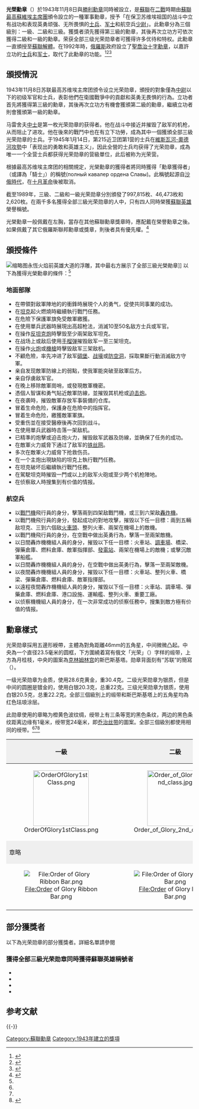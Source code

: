 {{Infobox military award
|name=光榮勳章
|image=[[File:OrderOfGlory1stClass.png|200px]]
|caption=一級光榮勳章的正面
|awarded_by={{flag|Soviet Union}}  
|type= 軍事勳章
|eligibility= 蘇聯士兵、军士和航空兵少尉。
|for= 在保卫苏维埃祖国的战斗中立有战功和表现英勇顽强及无所畏惧
|campaign=
|status=不再頒發
|description=
|clasps=
|established=1943年11月8日
|first_award=1943年11月28日
|last_award=
|total=一級：2,620<br />二級：46,473<br />三級：997,815
|higher=[[个人英勇勋章|个人英勇勋章]]
|same=
|lower=[[勞動光榮勳章|勞動光榮勳章]]
|related=
|image2=[[File:Order_of_Glory_Ribbon_Bar.png|80px]]
|caption2=一級光榮勳章章略, [[乔治丝带|乔治丝带]]
}}

'''光榮勳章'''（{{lang-ru|Орден Славы}}）於1943年11月8日與[[勝利勳章|勝利勳章]]同時被設立，是[[蘇聯|蘇聯]]在[[二戰|二戰]]時期由[[蘇聯最高蘇維埃主席團|蘇聯最高蘇維埃主席團]]頒令設立的一種軍事勳章，授予「在保卫苏维埃祖国的战斗中立有战功和表现英勇顽强、无所畏惧的[[士兵|士兵]]、[[军士|军士]]和航空兵[[少尉|少尉]]」。此勳章分為三個級別：一級、二級和三級。獲獎者須先獲得第三級的勳章，其後再次立功方可依次獲得二級和一級的勳章。荣获全部三级光荣勋章者可獲得许多优待和特权。此勳章一直頒授至[[蘇聯解體|蘇聯解體]]。在1992年時，[[俄羅斯|俄羅斯]]政府設立了[[聖喬治十字勳章|聖喬治十字勳章]]，以嘉許立功的[[士兵|士兵]]和[[军士|军士]]，取代了此勳章的功能。<ref name="book"> {{cite book|author = 唐思、謝亮|title = 《號角：世界經典制服勳章藝術》| location = 北京|publisher = 中國長安出版社|year = 2013|page =第181-185頁 |isbn = 978-7-5107-0679-0}}</ref><ref name="order of glory">{{cite web | authorlink = Russian Government | title = Decree of the Presidium of the Supreme Soviet of the USSR of  November 8, 1943 | publisher = Legal Library of the USSR | date = 1943-11-08 | url = http://www.libussr.ru/doc_ussr/ussr_4466.htm | language = ru | accessdate = 2012-02-25 | archive-date = 2016-03-03 | archive-url = https://web.archive.org/web/20160303234335/http://www.libussr.ru/doc_ussr/ussr_4466.htm | dead-url = yes }}</ref><ref name="law">{{cite web | authorlink = Russian Government | title = Law of the Russian Federation № 2557-I of March 20, 1992 | publisher = Commission under the President of the Russian Federation on state awards | date = 1999-12-15 | url = http://award.adm.gov.ru/doc/z5336.htm | language = ru | accessdate = 2012-02-25 | deadurl = yes | archiveurl = https://web.archive.org/web/20110103185124/http://award.adm.gov.ru/doc/z5336.htm | archivedate = 2011-01-03 }}</ref>

==頒授情況==
1943年11月8日苏联最高苏维埃主席团颁令设立光荣勋章，頒授的對象僅為[[中尉|中尉]]以下的初级军官和士兵，表彰他們在衛國戰爭中的貢獻和英勇无畏惧的行為。立功者首先將獲得第三級的勳章，其後再次立功方有機會獲頒第二級的勳章，繼續立功者則會獲頒第一級的勳章。

马雷舍夫[[中士|中士]]是第一枚光荣勋章的获得者。他在战斗中接近并摧毁了敌军的机枪，从而阻止了进攻。他在後來的戰鬥中也在有立下功勞，成為其中一個獲頒全部三級光荣勋章的士兵。于1945年1月14日，第215近卫团第1营的士兵在[[維斯瓦河-奧德河攻勢|維斯瓦河-奧德河攻勢]]中「表现出的勇敢和英雄主义」，因此全營的士兵均获得了光荣勋章，成為唯一一个全营士兵都获得光荣勋章的营級單位，此后被称为光荣营。

根據最高苏维埃主席团的相關規定，光榮勳章的獲得者將同時獲得「勳章獲得者」（或譯為「騎士」）的稱號(полный кавалер ордена Славы)。此稱號起源自[[俄羅斯帝國|沙俄時代]]，在[[十月革命|十月革命]]後被取消。

截至1989年，三級、二級和一級光荣勋章分別頒發了997,815枚、46,473枚和2,620枚。在兩千多名獲得全部三級光荣勋章的人中，只有四人同時榮獲[[蘇聯英雄|蘇聯英雄]]榮譽稱號。

光榮勳章一般佩戴在左胸，當存在其他蘇聯勳章獎章時，應配戴在榮譽勳章之後。如果佩戴了其它俄羅斯聯邦勳章或獎章，則後者具有優先權。<ref name="decree1099">{{cite web | authorlink = Russian Government | title = Decree of the President of the Russian Federation of September 7, 2010 No 1099 | publisher = Russian Gazette | date = 2010-09-07 | url = http://www.rg.ru/2010/09/15/nagrady-dok.html | language = ru | accessdate = 2012-04-09 | archive-date = 2015-09-05 | archive-url = https://web.archive.org/web/20150905174911/http://www.rg.ru/2010/09/15/nagrady-dok.html | dead-url = no }}</ref>

==頒授條件==
[[File:Volgograd_Heroes_Alley.jpg|缩略图]]永恆火焰前英雄大道的浮雕，其中最右方展示了全部三級光榮勛章]]
以下為獲得光榮勳章的條件：<ref name="order of glory"/>

===地面部隊===
*在帶領對敌軍陣地的的衝鋒時展現个人的勇气，促使共同事業的成功。
*在[[坦克|坦克]]起火燃燒時繼續執行戰鬥任務。
*在危險下保護軍旗免受敵軍繳獲。
*在使用單兵武器時展現出高超枪法，消滅10至50名敌方士兵或军官。
*在操作[[反坦克炮|反坦克炮]]時擊毁至少兩架敌军坦克。
*在战场上或敌后使用[[手榴弹|手榴弹]]摧毁敌军一至三架坦克。
*在操作[[火炮|火炮]]或[[機槍|機槍]]時擊毁敌军三架敌机。
*不顧危險，率先冲进了敌军[[碉堡|碉堡]]、[[战壕|战壕]]或[[防空洞|防空洞]]，採取果斷行動消滅敌方守軍。
*亲自发现敵軍防線上的弱點，使我軍能突破至敌軍后方。
*亲自俘虜敌军官。
*在晚上移除敵軍崗哨，或發現敵軍機密。
*憑個人智谋和勇气貼近敵軍防線，並摧毁其机枪或[[迫击炮|迫击炮]]。
*在夜袭時，摧毁敵軍存放军事裝備的仓库。
*冒着生命危险，保護身在危險中的指挥官。
*冒着生命危险，繳獲敵軍軍旗。
*受重伤並在接受醫療後再次回到战斗。
*在使用單兵武器時击落一架敌机。
*已精準的炮擊或迫击炮火力，摧毁敌军武器及防線，並确保了任务的成功。
*在敵軍火力威脅下通过了敌军的[[铁丝网|铁丝网]]。
*多次在敵軍火力威脅下抢救伤员。
*在一个主炮出現缺陷的坦克上執行戰鬥任務。
*在坦克破坏后繼續執行戰鬥任務。
*在駕駛坦克時摧毁一門或以上的敌军火砲或至少两个机枪陣地。
*在侦察敌人時搜集到有价值的情报。

===航空兵===
*以[[戰鬥機|戰鬥機]]飛行員的身分，擊落兩到四架敌戰鬥機，或三到六架敌[[轟炸機|轟炸機]]。
*以戰鬥機飛行員的身分，發起成功的對地攻擊，摧毁以下任一目標：兩到五輛敌坦克、三到六個敌[[火車頭|火車頭]]、整列火車、兩架在機場上的敵機。
*以戰鬥機飛行員的身分，在空戰中做出英勇行為，擊落一至兩架敵機。
*以日間轟炸機機組人員的身分，摧毁以下任一目標：火車站、[[調車場|調車場]]、橋梁、彈藥倉庫、燃料倉庫、敵軍指揮部、[[發電站|發電站]]、兩架在機場上的敵機；或擊沉敵軍船艦。
*以日間轟炸機機組人員的身分，在空戰中做出英勇行為，擊落一至兩架敵機。
*以夜間轟炸機機組人員的身分，摧毁以下任一目標：火車站、整列火車、橋梁、彈藥倉庫、燃料倉庫、敵軍指揮部。
*以遠程夜間轟炸機機組人員的身分，摧毁以下任一目標：火車站、調車場、彈藥倉庫、燃料倉庫、港口設施、運輸艦、整列火車、重要工廠。
*以侦察機機組人員的身分，在一次非常成功的侦察任務中，搜集到敵方極有价值的情报。

==勳章樣式==
光荣勋章採用五邊形綬帶，主體為對角距離46mm的五角星，中间微微凸起。中央為一个直径23.5毫米的圆框，下方圍繞着寫有俄文「光荣」（{{Lang-ru|СЛАВА}}）字样的缎带，上方為月桂枝，中央的圖案為[[克林姆林宫|克林姆林宫]]的斯巴斯基塔。勋章背面刻有“苏联”的簡寫（{{Lang-ru|СССР}}）。

一级光荣勋章为金质，使用28.6克黄金，重30.4克。二级光荣勋章为银质，但是中间的圆圈是镀金的，使用白银20.3克，总重22克。三级光荣勋章为银质，使用白银20.5克，总重22.2克。全部三個級別上的缎带和斯巴斯基塔上的五角星均為红色珐琅涂层。

此勋章使用的章略为橙黄色波纹绸，绶带上有三条等宽的黑色条纹，两边的黑色条纹距离边缘有1毫米，绶带宽24毫米，即[[乔治丝带|乔治丝带]]的圖案。全部三個級別都使用相同的绶带。<ref name="book"/><ref name="order of glory"/><ref>{{Cite web|url = http://mil.sohu.com/20150429/n412134664.shtml|title = 二战苏军勋章之光荣勋章|accessdate = 2015-09-21|author = 知远/玄子|date = 2015-04-29|publisher = 搜狐军事|archiveurl = https://web.archive.org/web/20160106040500/http://mil.sohu.com/20150429/n412134664.shtml|archive-date = 2016-01-06|dead-url = no}}</ref>

{| align="center" border="1" cellpadding="2"
! style="background:#efefef;" | '''一級''' 
! style="background:#efefef;" | '''二級''' 
! style="background:#efefef;" | '''三級'''
|-
| align="center" | [[File:OrderOfGlory1stClass.png|150px]]
| align="center" | [[File:Order_of_Glory_2nd_class.jpg|150px]]
| align="center" | [[File:Order_of_Glory_3rd_class.jpg|150px]]
|-
! colspan="3" style="background:#efefef;" | 章略
|-
| align="center" | [[File:Order_of_Glory_Ribbon_Bar.png|File:Order of Glory Ribbon Bar.png]]
| align="center" | [[File:Order_of_Glory_Ribbon_Bar.png|File:Order of Glory Ribbon Bar.png]]
| align="center" | [[File:Order_of_Glory_Ribbon_Bar.png|File:Order of Glory Ribbon Bar.png]]
|-
|}

==部分獲獎者==
以下為光荣勋章的部分獲獎者。詳細名單請參閱{{link-ru|光荣勋章獲獎者名單|Список_полных_кавалеров_ордена_Славы}}

===獲得全部三級光荣勋章同時獲得蘇聯英雄稱號者===
*{{link-ru|安德烈·瓦西里耶維奇·阿廖申|Алёшин, Андрей Васильевич}}
*{{link-ru|伊萬·格里高利耶維奇·德拉琴科|Драченко,_Иван_Григорьевич}}
*{{link-ru|帕維爾·杜拉賓·赫里斯托夫諾維奇|Дубинда, Павел Христофорович}}
*{{link-ru|尼古拉·伊万諾維奇·庫茲涅佐夫|Кузнецов,_Николай_Иванович_(артиллерист)}}

== 参考文献 ==
{{Reflist|30em}}

{{-}}
{{蘇聯勳獎與榮譽稱號}}

[[Category:蘇聯勳章|Category:蘇聯勳章]]
[[Category:1943年建立的獎項|Category:1943年建立的獎項]]